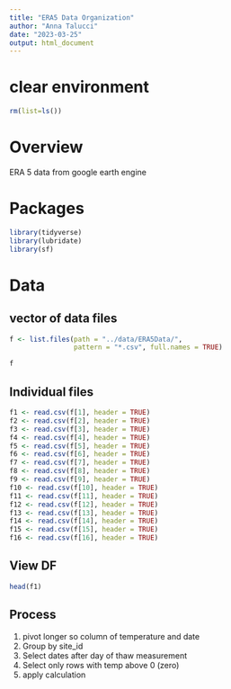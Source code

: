 ```yaml
---
title: "ERA5 Data Organization"
author: "Anna Talucci"
date: "2023-03-25"
output: html_document
---
```




# clear environment
```r
rm(list=ls())
```

# Overview

ERA 5 data from google earth engine


# Packages

```r
library(tidyverse)
library(lubridate)
library(sf)
```



# Data

## vector of data files
```r
f <- list.files(path = "../data/ERA5Data/",
                pattern = "*.csv", full.names = TRUE)
```

```r
f
```

## Individual files
```r
f1 <- read.csv(f[1], header = TRUE) 
f2 <- read.csv(f[2], header = TRUE) 
f3 <- read.csv(f[3], header = TRUE) 
f4 <- read.csv(f[4], header = TRUE) 
f5 <- read.csv(f[5], header = TRUE) 
f6 <- read.csv(f[6], header = TRUE) 
f7 <- read.csv(f[7], header = TRUE) 
f8 <- read.csv(f[8], header = TRUE) 
f9 <- read.csv(f[9], header = TRUE) 
f10 <- read.csv(f[10], header = TRUE) 
f11 <- read.csv(f[11], header = TRUE) 
f12 <- read.csv(f[12], header = TRUE) 
f13 <- read.csv(f[13], header = TRUE) 
f14 <- read.csv(f[14], header = TRUE) 
f15 <- read.csv(f[15], header = TRUE) 
f16 <- read.csv(f[16], header = TRUE) 
```

## View DF
```r
head(f1)
```


## Process
1. pivot longer so column of temperature and date
2. Group by site_id
3. Select dates after day of thaw measurement
4. Select only rows with temp above 0 (zero)
5.  apply calculation